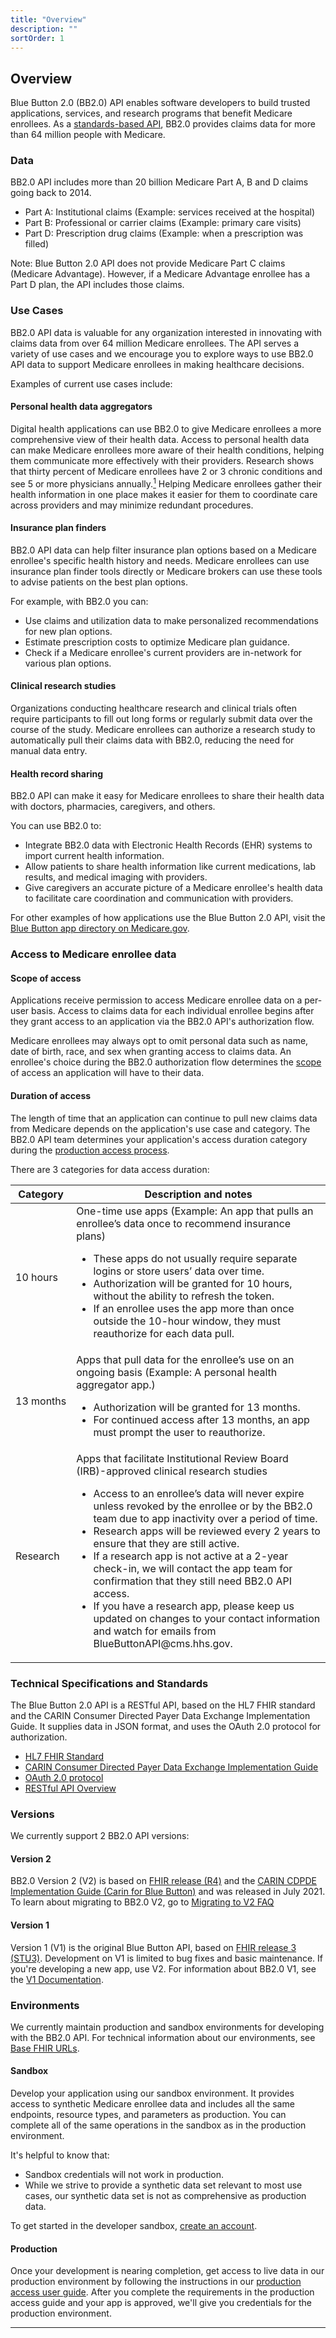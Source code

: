 ```yaml
---
title: "Overview"
description: ""
sortOrder: 1
---
```


## Overview

Blue Button 2.0 (BB2.0) API enables software developers to build trusted applications, services, and research programs that benefit Medicare enrollees. As a [standards-based API](#technical-specifications-and-standards), BB2.0 provides claims data for more than 64 million people with Medicare.

### Data

BB2.0 API includes more than 20 billion Medicare Part A, B and D claims going back to 2014\. 

* Part A: Institutional claims (Example: services received at the hospital)
* Part B: Professional or carrier claims (Example: primary care visits)
* Part D: Prescription drug claims (Example: when a prescription was filled)

Note: Blue Button 2.0 API does not provide Medicare Part C claims (Medicare Advantage). However, if a Medicare Advantage enrollee has a Part D plan, the API includes those claims.

### Use Cases

BB2.0 API data is valuable for any organization interested in innovating with claims data from over 64 million Medicare enrollees. The API serves a variety of use cases and we encourage you to explore ways to use BB2.0 API data to support Medicare enrollees in making healthcare decisions. 

Examples of current use cases include:

#### Personal health data aggregators

Digital health applications can use BB2.0 to give Medicare enrollees a more comprehensive view of their health data. Access to personal health data can make Medicare enrollees more aware of their health conditions, helping them communicate more effectively with their providers. Research shows that thirty percent of  Medicare enrollees have 2 or 3 chronic conditions and see 5 or more physicians annually.<a href="#footnote-1"><sup>1</sup></a> Helping Medicare enrollees gather their health information in one place makes it easier for them to coordinate care across providers and may minimize redundant procedures.

#### Insurance plan finders

BB2.0 API data can help filter insurance plan options based on a Medicare enrollee's specific health history and needs. Medicare enrollees can use insurance plan finder tools directly or Medicare brokers can use these tools to advise patients on the best plan options.

For example, with BB2.0 you can: 

* Use claims and utilization data to make personalized recommendations for new plan options.
* Estimate prescription costs to optimize Medicare plan guidance.
* Check if a Medicare enrollee's current providers are in-network for various plan options.

#### Clinical research studies

Organizations conducting healthcare research and clinical trials often require participants to fill out long forms or regularly submit data over the course of the study. Medicare enrollees can authorize a research study to automatically pull their claims data with BB2.0, reducing the need for manual data entry.

#### Health record sharing

BB2.0 API can make it easy for Medicare enrollees to share their health data with doctors, pharmacies, caregivers, and others. 

You can use BB2.0 to:

* Integrate BB2.0 data with Electronic Health Records (EHR) systems to import current health information.
* Allow patients to share health information like current medications, lab results, and medical imaging with providers.
* Give caregivers an accurate picture of a Medicare enrollee's health data to facilitate care coordination and communication with providers.

For other examples of how applications use the Blue Button 2.0 API, visit the [Blue Button app directory on Medicare.gov](https://www.medicare.gov/providers-services/claims-appeals-complaints/claims/share-your-medicare-claims/connected-apps).

### Access to Medicare enrollee data

#### Scope of access

Applications receive permission to access Medicare enrollee data on a per-user basis. Access to claims data for each individual enrollee begins after they grant access to an application via the BB2.0 API's authorization flow. 

Medicare enrollees may always opt to omit personal data such as name, date of birth, race, and sex when granting access to claims data. An enrollee's choice during the BB2.0 authorization flow determines the [scope](#scopes) of access an application will have to their data. 

#### Duration of access

The length of time that an application can continue to pull new claims data from Medicare depends on the application's use case and category. The BB2.0 API team determines your application's access duration category during the [production access process](/guide/). 

There are 3 categories for data access duration:

<table class="ds-c-table">
  <thead>
    <tr>
      <th><strong>Category</strong></th>
      <th><strong>Description and notes</strong></th>
    </tr>
  </thead>
  <tbody>
    <tr>
      <td>10&nbsp;hours</td>
      <td>One-time use apps (Example: An app that pulls an enrollee’s data once to recommend insurance plans)<ul><li>These apps do not usually require separate logins or store users’ data over time.</li><li>Authorization will be granted for 10 hours, without the ability to refresh the token.</li><li>If an enrollee uses the app more than once outside the 10-hour window, they must reauthorize for each data pull.</li></ul></td>
    </tr>
    <tr>
      <td>13&nbsp;months</td>
      <td>Apps that pull data for the enrollee’s use on an ongoing basis (Example: A personal health aggregator app.) <ul><li>Authorization will be granted for 13 months.</li><li>For continued access after 13 months, an app must prompt the user to reauthorize.</li></ul></td>
    </tr>
    <tr>
      <td>Research</td>
      <td>Apps that facilitate Institutional Review Board (IRB)-approved clinical research studies <ul><li>Access to an enrollee’s data will never expire unless revoked by the enrollee or by the BB2.0 team due to app inactivity over a period of time.</li><li>Research apps will be reviewed every 2 years to ensure that they are still active.</li><li>If a research app is not active at a 2-year check-in, we will contact the app team for confirmation that they still need BB2.0 API access.</li><li>If you have a research app, please keep us updated on changes to your contact information and watch for emails from BlueButtonAPI@cms.hhs.gov.</li></ul></td>
    </tr>
  </tbody>
</table>

### Technical Specifications and Standards 

The Blue Button 2.0 API is a RESTful API, based on the HL7 FHIR standard and the CARIN Consumer Directed Payer Data Exchange Implementation Guide. It supplies data in JSON format, and uses the OAuth 2.0 protocol for authorization.

* [HL7 FHIR Standard](http://www.hl7.org/fhir/index.html)
* [CARIN Consumer Directed Payer Data Exchange Implementation Guide](http://www.hl7.org/fhir/us/carin-bb/index.html)
* [OAuth 2.0 protocol](https://oauth.net/)
* [RESTful API Overview](https://restfulapi.net/)

### Versions

We currently support 2 BB2.0 API versions:

#### Version 2 

BB2.0 Version 2 (V2) is based on [FHIR release (R4)](http://hl7.org/fhir/R4/) and the [CARIN CDPDE Implementation Guide (Carin for Blue Button)](http://hl7.org/fhir/us/carin-bb/STU1.1/) and was released in July 2021\. To learn about migrating to BB2.0 V2, go to [Migrating to V2 FAQ](https://github.com/CMSgov/beneficiary-fhir-data/wiki/Migrating-to-V2-FAQ)

#### Version 1 

Version 1 (V1) is the original Blue Button API, based on [FHIR release 3 (STU3)](http://hl7.org/fhir/STU3/). Development on V1 is limited to bug fixes and basic maintenance. If you're developing a new app, use V2\. For information about BB2.0 V1, see the [V1 Documentation](/v1/). 

### Environments

We currently maintain production and sandbox environments for developing with the BB2.0 API. For technical information about our environments, see [Base FHIR URLs](#base-fhir-urls). 

#### Sandbox

Develop your application using our sandbox environment. It provides access to synthetic Medicare enrollee data and includes all the same endpoints, resource types, and parameters as production. You can complete all of the same operations in the sandbox as in the production environment.

It's helpful to know that:

* Sandbox credentials will not work in production. 
* While we strive to provide a synthetic data set relevant to most use cases, our synthetic data set is not as comprehensive as production data.

To get started in the developer sandbox, [create an account](https://sandbox.bluebutton.cms.gov/v2/accounts/mfa/login).

#### Production

Once your development is nearing completion, get access to live data in our production environment by following the instructions in our [production access user guide](/guide/). After you complete the requirements in the production access guide and your app is approved, we'll give you credentials for the production environment.

---